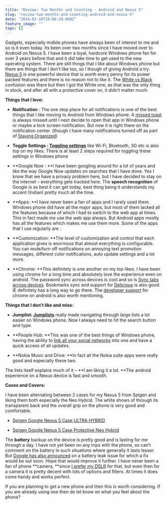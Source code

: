 ```yaml
---
title: "Review: Two Months and Counting - Android and Nexus 5"
slug: "review-two-months-and-counting-android-and-nexus-5"
date: "2014-03-10T16:08:29.000Z"
feature_image: ""
tags: []
---
```


Gadgets, especially mobile phones have always been of interest to me and so is it even today. Its been over two months since I have moved over to Android on Nexus 5. I have been a loyal, hardcore Windows phone fan for over 3 years before that and it did take time to get used to the new operating system. There are still things that I like about Windows phone but there are things that I don’t like too, so I though of giving Android a try. [Nexus 5](https://www.google.com/nexus/5/) is one powerful device that is worth every penny for its power packed features and there is no reason not to like it. The [White vs Black](http://www.androidpolice.com/2013/10/20/weekend-poll-nexus-5-white-or-black/) confusion was there but then I got the White one, as that was the only thing in stock, and after all with a protective cover on, it didn’t matter much.

**Things that I love:**

*   **Notification** : The one stop place for all notifications is one of the best things that I like moving to Android from Windows phone. A [missed toast](http://i.msdn.microsoft.com/dynimg/IC619123.png) is always missed until I next decide to open that app in Windows phone or maybe a lock screen notification. But now it is right there on the notification center. (though I have many notifications turned off as part of [Staying Organized](__GHOST_URL__/blog/staying-organized-finding-a-system-to-manage-it-all/))

*   **Toggle Settings : [Toggling settings](https://play.google.com/store/apps/details?id=com.painless.pc)** like Wi-Fi, Bluetooth, 3G etc is also top on my likes. There is at least 2 steps required for toggling these settings in Windows phone

*   \*\*Google Now : \*\*I have been googling around for a lot of years and like the way Google Now updates on searches that I have done. Yes I know that we have a privacy problem here, but I have decided to stay on the internet – everything gets tracked here. The **speech recognition** of Google is as best it can get today, best thing being it understands my accent (Indian) pretty much all the time.

*   \*\*Apps: \*\*I have never been a fan of apps and I rarely used them. Windows phone did have all the major apps, but most of them lacked all the features because of which I had to switch to the web app at times. This in fact made me use the web app always. But Android apps mostly has all the features which makes me use them more. Some of the apps that I use regularly are :

*   \*\*Customization: \*\*The level of customization and control that each application gives is enormous that almost everything is configurable. You can mute/turn off notifications on annoying text promotion messages, different color notifications, auto update settings and a lot more.

*   \*\*Chrome: \*\*This definitely is one another on my top likes. I have been using chrome for a long time and absolutely love the experience even on android. The password sync across devices is cool and so is [Sync tabs across devices](https://support.google.com/chrome/answer/2591582?hl=en). Bookmarks sync and support for [Delicious](https://play.google.com/store/apps/details?id=com.delicious) is also good. IE definitely has a long way to go there. The [developer support](https://developers.google.com/chrome-developer-tools/docs/remote-debugging) for chrome on android is also worth mentioning.

**Things that I don’t like and miss:**

*   **Jumplist: [Jumplists](__GHOST_URL__/blog/windows-phone-series-jump-lists/)** really made navigating through large lists a lot easier on Windows phone. Now I always need to hit the search button and type.

*   \*\*People Hub: \*\*This was one of the best things of Windows phone, having the ability to [link all your social networks](http://www.windowsphone.com/en-us/how-to/wp7/people/people-hub?signin=true) into one and have a quick access of all updates.

*   \*\*Nokia Music and Drive: \*\*In fact all the Nokia suite apps were really good and especially these two.

The lists itself explains much of it – \*\*I am liking it a lot. \*\*The android experience on a Nexus device is fast and smooth.

**Cases and Covers:**

I have been alternating between 2 cases for my Nexus 5 from Spigen and liking them both especially the Neo Hybrid. The white shows of through its transparent back and the overall grip on the phone is very good and comfortable.

*   [Spigen Google Nexus 5 Case ULTRA HYBRID](http://www.amazon.in/gp/product/B00HYA10LC/ref=as_li_ss_tl?ie=UTF8&camp=3626&creative=24822&creativeASIN=B00HYA10LC&linkCode=as2&tag=rahulpnath-21)

*   [Spigen Google Nexus 5 Case Protective Neo Hybrid](http://www.amazon.in/gp/product/B00EV8Y6QQ/ref=as_li_ss_tl?ie=UTF8&camp=3626&creative=24822&creativeASIN=B00EV8Y6QQ&linkCode=as2&tag=rahulpnath-21)

The **battery** backup on the device is pretty good and is lasting for me through a day. I have not yet been on any trips with the phone, so can’t comment on the battery in such situations where generally it lasts lesser. But [Google has also announced](http://www.ibtimes.com/google-working-nexus-5-battery-drain-fix-affects-all-android-devices-kitkat-qualcomm-chips-1559771) on a battery leak issue for which a fix would be out soon. Hope that would improve it further. I have never been a fan of phone \*\*camera, \*\*since [I prefer my DSLR](__GHOST_URL__/blog/photography-learning-to-click/) for that, but even then for a camera it is pretty decent with lots of options and filters. At times it does come handy and works perfect.

If you are planning to get a new phone and then this is worth considering. If you are already using one then do let know on what you feel about the phone?